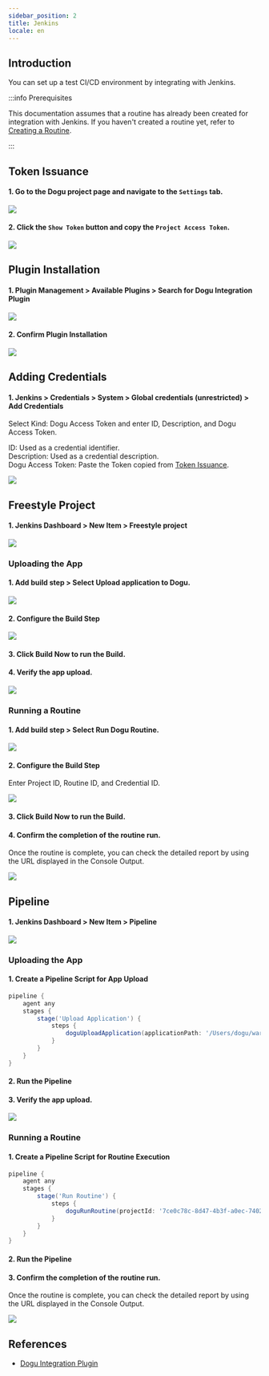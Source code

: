 ```yaml
---
sidebar_position: 2
title: Jenkins
locale: en
---
```





## Introduction

You can set up a test CI/CD environment by integrating with Jenkins.

:::info Prerequisites

This documentation assumes that a routine has already been created for integration with Jenkins. If you haven't created a routine yet, refer to [Creating a Routine](/routine/routines/editor).

:::

## Token Issuance

#### 1. Go to the Dogu project page and navigate to the `Settings` tab.

<img src={github_move_dogu_project_settings} />

#### 2. Click the `Show Token` button and copy the `Project Access Token`.

<img src={github_create_dogu_project_token} />

## Plugin Installation

#### 1. Plugin Management > Available Plugins > Search for Dogu Integration Plugin

<img src={jenkins_search_plugin} />

#### 2. Confirm Plugin Installation

<img src={jenkins_installed_plugin} />

## Adding Credentials

#### 1. Jenkins > Credentials > System > Global credentials (unrestricted) > Add Credentials

Select Kind: Dogu Access Token and enter ID, Description, and Dogu Access Token.

ID: Used as a credential identifier.  
Description: Used as a credential description.  
Dogu Access Token: Paste the Token copied from [Token Issuance](#token-issuance).

<img src={jenkins_new_credential} />

## Freestyle Project

#### 1. Jenkins Dashboard > New Item > Freestyle project

<img src={jenkins_create_freestyle} />

### Uploading the App

#### 1. Add build step > Select Upload application to Dogu.

<img src={jenkins_new_upload_application} />

#### 2. Configure the Build Step

<img src={jenkins_build_upload_application} />

#### 3. Click Build Now to run the Build.

#### 4. Verify the app upload.

<img src={github_action_upload_app} />

### Running a Routine

#### 1. Add build step > Select Run Dogu Routine.

<img src={jenkins_new_build_step} />

#### 2. Configure the Build Step

Enter Project ID, Routine ID, and Credential ID.

<img src={jenkins_set_build_step} />

#### 3. Click Build Now to run the Build.

#### 4. Confirm the completion of the routine run.

Once the routine is complete, you can check the detailed report by using the URL displayed in the Console Output.

<img src={jenkins_done_build_step} />

## Pipeline

#### 1. Jenkins Dashboard > New Item > Pipeline

<img src={jenkins_create_pipeline} />

### Uploading the App

#### 1. Create a Pipeline Script for App Upload

```groovy
pipeline {
    agent any
    stages {
        stage('Upload Application') {
            steps {
                doguUploadApplication(applicationPath: '/Users/dogu/warehouseinvasion.apk', projectId: '7ce0c78c-8d47-4b3f-a0ec-7402d14a5c08', credentialsId: 'Simple Project Access Token')
            }
        }
    }
}
```

#### 2. Run the Pipeline

#### 3. Verify the app upload.

<img src={github_action_upload_app} />

### Running a Routine

#### 1. Create a Pipeline Script for Routine Execution

```groovy
pipeline {
    agent any
    stages {
        stage('Run Routine') {
            steps {
                doguRunRoutine(projectId: '7ce0c78c-8d47-4b3f-a0ec-7402d14a5c08', routineId: '88db71bc-f6d8-4a20-8e92-50fc1477a3da', credentialsId: 'Simple Project Access Token')
            }
        }
    }
}
```

#### 2. Run the Pipeline

#### 3. Confirm the completion of the routine run.

Once the routine is complete, you can check the detailed report by using the URL displayed in the Console Output.

<img src={jenkins_done_pipeline} />

## References

- [Dogu Integration Plugin](https://plugins.jenkins.io/dogu-integration/)
